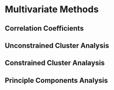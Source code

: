 # Multivariate Methods

## Correlation Coefficients

## Unconstrained Cluster Analysis

## Constrained Cluster Analaysis

## Principle Components Analysis